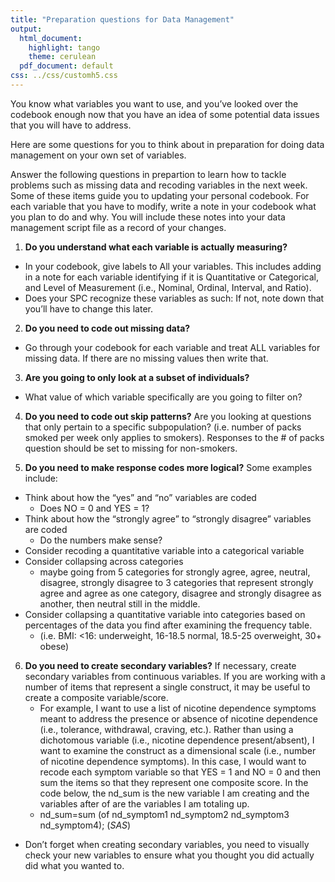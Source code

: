 ```yaml
---
title: "Preparation questions for Data Management"
output:
  html_document:
    highlight: tango
    theme: cerulean
  pdf_document: default
css: ../css/customh5.css
---
```


You know what variables you want to use, and you've looked over the codebook enough now that you have an idea of some potential data issues that you will have to address. 

Here are some questions for you to think about in preparation for doing data management on your own set of variables. 

Answer the following questions in prepartion to learn how to tackle problems such as missing data and recoding variables in the next week. Some of these items guide you to updating your personal codebook. For each variable that you have to modify, write a note in your codebook what you plan to do and why. You will include these notes into your data management script file as a record of your changes. 


1. **Do you understand what each variable is actually measuring?**
* In your codebook, give labels to All your variables. This includes adding in a note for each variable identifying if it is Quantitative or Categorical, and Level of Measurement (i.e., Nominal, Ordinal, Interval, and Ratio).
* Does your SPC recognize these variables as such: If not, note down that you'll have to change this later. 




2. **Do you need to code out missing data?**
* Go through your codebook for each variable and treat ALL variables for missing data. If there are no missing values then write that. 



3. **Are you going to only look at a subset of individuals?**
* What value of which variable specifically are you going to filter on? 



4. **Do you need to code out skip patterns?**
Are you looking at questions that only pertain to a specific subpopulation? (i.e. number of packs smoked per week only applies to smokers). Responses to the # of packs question should be set to missing for non-smokers. 



5. **Do you need to make response codes more logical?**
Some examples include:  

* Think about how the “yes” and “no” variables are coded   
    - Does NO = 0 and YES = 1?  
* Think about how the “strongly agree” to “strongly disagree” variables are coded
    - Do the numbers make sense?  
* Consider recoding a quantitative variable into a categorical variable  
* Consider collapsing across categories 
    - maybe going from 5 categories for strongly agree, agree, neutral, disagree, strongly disagree to 3 categories that represent strongly agree and agree as one category, disagree and strongly disagree as another, then neutral still in the middle.   
* Consider collapsing a quantitative variable into categories based on percentages of the data you find after examining the frequency table. 
    - (i.e. BMI: <16: underweight, 16-18.5 normal, 18.5-25 overweight, 30+ obese)
 


6. **Do you need to create secondary variables?**
If necessary, create secondary variables from continuous variables. If you are working with a number of items that represent a single construct, it may be useful to create a composite variable/score. 
    - For example, I want to use a list of nicotine dependence symptoms meant to address the presence or absence of nicotine dependence (i.e., tolerance, withdrawal, craving, etc.). Rather than using a dichotomous variable (i.e., nicotine dependence present/absent), I want to examine the construct as a dimensional scale (i.e., number of nicotine dependence symptoms). In this case, I would want to recode each symptom variable so that YES = 1 and NO = 0 and then sum the items so that they represent one composite score. In the code below, the nd_sum is the new variable I am creating and the variables after of are the variables I am totaling up.
    - nd_sum=sum (of nd_symptom1 nd_symptom2 nd_symptom3 nd_symptom4); (_SAS_)
* Don't forget when creating secondary variables, you need to visually check your new variables to ensure what you thought you did actually did what you wanted to.


